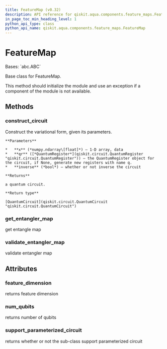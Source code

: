```yaml
---
title: FeatureMap (v0.32)
description: API reference for qiskit.aqua.components.feature_maps.FeatureMap in qiskit v0.32
in_page_toc_min_heading_level: 1
python_api_type: class
python_api_name: qiskit.aqua.components.feature_maps.FeatureMap
---
```


# FeatureMap

<Class id="qiskit.aqua.components.feature_maps.FeatureMap" isDedicatedPage={true} github="https://github.com/qiskit-community/qiskit-aqua/tree/stable/0.9/qiskit/aqua/components/feature_maps/feature_map.py" signature="FeatureMap" modifiers="class">
  Bases: `abc.ABC`

  Base class for FeatureMap.

  This method should initialize the module and use an exception if a component of the module is not available.

  ## Methods

  <span id="qiskit-aqua-components-feature-maps-featuremap-construct-circuit" />

  ### construct\_circuit

  <Function id="qiskit.aqua.components.feature_maps.FeatureMap.construct_circuit" signature="FeatureMap.construct_circuit(x, qr=None, inverse=False)" modifiers="abstract">
    Construct the variational form, given its parameters.

    **Parameters**

    *   **x** (*numpy.ndarray\[float]*) – 1-D array, data
    *   **qr** ([*QuantumRegister*](qiskit.circuit.QuantumRegister "qiskit.circuit.QuantumRegister")) – the QuantumRegister object for the circuit, if None, generate new registers with name q.
    *   **inverse** (*bool*) – whether or not inverse the circuit

    **Returns**

    a quantum circuit.

    **Return type**

    [QuantumCircuit](qiskit.circuit.QuantumCircuit "qiskit.circuit.QuantumCircuit")
  </Function>

  <span id="qiskit-aqua-components-feature-maps-featuremap-get-entangler-map" />

  ### get\_entangler\_map

  <Function id="qiskit.aqua.components.feature_maps.FeatureMap.get_entangler_map" signature="FeatureMap.get_entangler_map(map_type, num_qubits)" modifiers="static">
    get entangle map
  </Function>

  <span id="qiskit-aqua-components-feature-maps-featuremap-validate-entangler-map" />

  ### validate\_entangler\_map

  <Function id="qiskit.aqua.components.feature_maps.FeatureMap.validate_entangler_map" signature="FeatureMap.validate_entangler_map(entangler_map, num_qubits)" modifiers="static">
    validate entangler map
  </Function>

  ## Attributes

  ### feature\_dimension

  <Attribute id="qiskit.aqua.components.feature_maps.FeatureMap.feature_dimension">
    returns feature dimension
  </Attribute>

  ### num\_qubits

  <Attribute id="qiskit.aqua.components.feature_maps.FeatureMap.num_qubits">
    returns number of qubits
  </Attribute>

  ### support\_parameterized\_circuit

  <Attribute id="qiskit.aqua.components.feature_maps.FeatureMap.support_parameterized_circuit">
    returns whether or not the sub-class support parameterized circuit
  </Attribute>
</Class>

